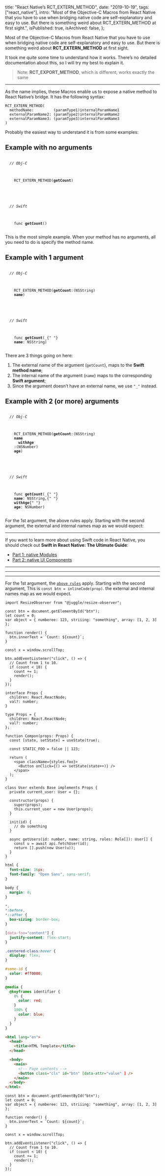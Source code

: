 
  title: "React Native’s RCT_EXTERN_METHOD",
  date: "2019-10-19",
  tags: ["react_native"],
  intro:
    "Most of the Objective-C Macros from React Native that you have to use when bridging native code are self-explanatory and easy to use. But there is something weird about RCT_EXTERN_METHOD at first sight.",
  isPublished: true,
  isArchived: false,
};


Most of the Objective-C Macros from React Native that you have to use when bridging native code are self-explanatory and easy to use. But there is something weird about **RCT_EXTERN_METHOD** at first sight.

It took me quite some time to understand how it works. There’s no detailed documentation about this, so I will try my best to explain it.

> Note: **RCT_EXPORT_METHOD**, which is different, works exactly the same

---

As the name implies, these Macros enable us to expose a native method to React Native’s bridge. It has the following syntax:

```
RCT_EXTERN_METHOD(
  methodName:         (paramType1)internalParamName1
  externalParamName2: (paramType2)internalParamName2
  externalParamName3: (paramType3)internalParamName3
)
```

Probably the easiest way to understand it is from some examples:

## Example with no arguments

<Code>
  <i style={{ opacity: 0.3 }}>// Obj-C</i>
  <br />
  <span>
    RCT_EXTERN_METHOD(<b style={{ color: "#038C3E" }}>getCount</b>)
  </span>
  <br />
  <br />
  <i style={{ opacity: 0.3 }}>// Swift</i>
  <br />
  <span>
    func <b style={{ color: "#038C3E" }}>getCount</b>()
  </span>
</Code>

This is the most simple example. When your method has no arguments, all you need to do is specify the method name.

## Example with 1 argument

<Code>
  <i style={{ opacity: 0.3 }}>// Obj-C</i>
  <br />
  <span>
    RCT_EXTERN_METHOD(<b style={{ color: "#038C3E" }}>getCount</b>:(NSString)
    <b style={{ color: "#EF6A25" }}>name</b>)
  </span>
  <br />
  <br />
  <i style={{ opacity: 0.3 }}>// Swift</i>
  <br />
  <span>
    func <b style={{ color: "#038C3E" }}>getCount</b>(_{" "}
    <b style={{ color: "#EF6A25" }}>name</b>: NSString)
  </span>
</Code>

There are 3 things going on here:

1. The external name of the argument (`getCount`), maps to the **Swift method name**;
2. The internal name of the argument (`name`) maps to the corresponding **Swift argument**;
3. Since the argument doesn’t have an external name, we use `"_"` instead.

## Example with 2 (or more) arguments

<Code>
  <i style={{ opacity: 0.3 }}>// Obj-C</i>
  <br />
  <span>
    RCT_EXTERN_METHOD(<b style={{ color: "#038C3E" }}>getCount</b>:(NSString)
    <b style={{ color: "#EF6A25" }}>name</b> <b style={{ color: "#038C3E" }}>
      withAge
    </b>:(NSNumber)
    <b style={{ color: "#EF6A25" }}>age</b>)
  </span>
  <br />
  <br />
  <i style={{ opacity: 0.3 }}>// Swift</i>
  <br />
  <span>
    func <b style={{ color: "#038C3E" }}>getCount</b>(_{" "}
    <b style={{ color: "#EF6A25" }}>name</b>: NSString,{" "}
    <b style={{ color: "#038C3E" }}>withAge</b>{" "}
    <b style={{ color: "#EF6A25" }}>age</b>: NSNumber)
  </span>
</Code>

For the 1st argument, the above rules apply. Starting with the second argument, the external and internal names map as we would expect:

---

If you want to learn more about using Swift code in React Native, you should check out **Swift in React Native: The Ultimate Guide**:

- [Part 1: native Modules](https://teabreak.e-spres-oh.com/swift-in-react-native-the-ultimate-guide-part-1-modules-9bb8d054db03)
- [Part 2: native UI Components](https://teabreak.e-spres-oh.com/swift-in-react-native-the-ultimate-guide-part-2-ui-components-907767123d9e)

---

---

---

For the 1st argument, the [`above rules`](https://upsidedown.ro) apply. Starting with the second argument, This is `const btn = inlineCode(prop)`. the external and internal names map as we would expect.

```js{1,3-5}
import ResizeObserver from "@juggle/resize-observer";

const btn = document.getElementById("btn");
let count = 0;
var object = { numberee: 123, striiing: "something", array: [1, 2, 3] };

function render() {
  btn.innerText = `Count: ${count}`;
}

const x = window.scrollTop;

btn.addEventListener("click", () => {
  // Count from 1 to 10.
  if (count < 10) {
    count += 1;
    render();
  }
});
```

```tsx
interface Props {
  children: React.ReactNode;
  val?: number;
}

type Props = {
  children: React.ReactNode;
  val?: number;
};

function Compon(props: Props) {
  const [state, setState] = useState(true);

  const STATIC_FOO = false || 123;

  return (
    <span className={styles.foo}>
      <Button onClick={() => setState(state++)} />
    </span>
  );
}

class User extends Base implements Props {
  private current_user: User = {};

  constructor(props) {
    super(props);
    this.current_user = new User(props);
  }

  init(id) {
    // do something
  }

  async getUsers(id: number, name: string, roles: Role[]): User[] {
    const u = await api.fetchUser(id);
    return [].push(new User(u));
  }
}
```

```css
html {
  font-size: 16px;
  font-family: "Open Sans", sans-serif;
}

body {
  margin: 0;
}

*,
*:before,
*::after {
  box-sizing: border-box;
}

[data-foo="content"] {
  justify-content: flex-start;
}

.centered-class:hover {
  display: flex;
}

#some-id {
  color: #ff0000;
}

@media {
  @keyframes identifier {
    0% {
      color: red;
    }
    100% {
      color: blue;
    }
  }
}
```

```html
<html lang="en">
  <head>
    <title>HTML Template</title>
  </head>

  <body>
    <main>
      <!-- Page contents -->
      <button class="cls" id="btn" [data-attr="value" ] />
    </main>
  </body>
</html>
```

```js{1-3,6}
const btn = document.getElementById("btn");
let count = 0;
var object = { numberee: 123, striiing: "something", array: [1, 2, 3] };

function render() {
  btn.innerText = `Count: ${count}`;
}

const x = window.scrollTop;

btn.addEventListener("click", () => {
  // Count from 1 to 10.
  if (count < 10) {
    count += 1;
    render();
  }
});
```
